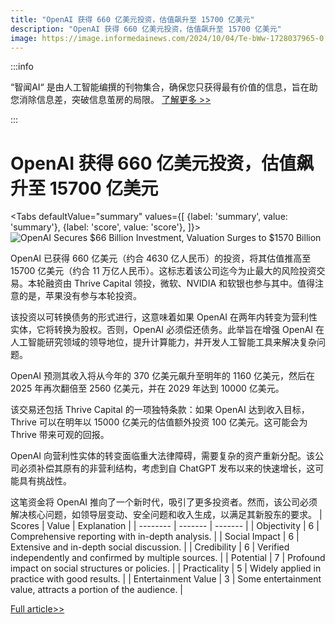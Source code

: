 ```yaml
---
title: "OpenAI 获得 660 亿美元投资，估值飙升至 15700 亿美元"
description: "OpenAI 获得 660 亿美元投资，估值飙升至 15700 亿美元"
image: https://image.informedainews.com/2024/10/04/Te-bWw-1728037965-0.jpg
---
```



:::info

“智闻AI“ 是由人工智能编撰的刊物集合，确保您只获得最有价值的信息，旨在助您消除信息差，突破信息茧房的局限。  [了解更多 >>](/)

:::

# OpenAI 获得 660 亿美元投资，估值飙升至 15700 亿美元


<Tabs
	defaultValue="summary"
	values={[
	{label: 'summary', value: 'summary'},
	{label: 'score', value: 'score'},
]}>
<TabItem value="summary">
<img
  src="https://image.informedainews.com/2024/10/04/Te-bWw-1728037965-0.jpg"
  alt="OpenAI Secures $66 Billion Investment, Valuation Surges to $1570 Billion"
/>



OpenAI 已获得 660 亿美元（约合 4630 亿人民币）的投资，将其估值推高至 15700 亿美元（约合 11 万亿人民币）。这标志着该公司迄今为止最大的风险投资交易。本轮融资由 Thrive Capital 领投，微软、NVIDIA 和软银也参与其中。值得注意的是，苹果没有参与本轮投资。

该投资以可转换债务的形式进行，这意味着如果 OpenAI 在两年内转变为营利性实体，它将转换为股权。否则，OpenAI 必须偿还债务。此举旨在增强 OpenAI 在人工智能研究领域的领导地位，提升计算能力，并开发人工智能工具来解决复杂问题。

OpenAI 预测其收入将从今年的 370 亿美元飙升至明年的 1160 亿美元，然后在 2025 年再次翻倍至 2560 亿美元，并在 2029 年达到 10000 亿美元。

该交易还包括 Thrive Capital 的一项独特条款：如果 OpenAI 达到收入目标，Thrive 可以在明年以 15000 亿美元的估值额外投资 100 亿美元。这可能会为 Thrive 带来可观的回报。

OpenAI 向营利性实体的转变面临重大法律障碍，需要复杂的资产重新分配。该公司必须补偿其原有的非营利结构，考虑到自 ChatGPT 发布以来的快速增长，这可能具有挑战性。

这笔资金将 OpenAI 推向了一个新时代，吸引了更多投资者。然而，该公司必须解决核心问题，如领导层变动、安全问题和收入生成，以满足其新股东的要求。
</TabItem>
<TabItem value="score">
	| Scores     | Value   | Explanation |
	| -------- | ------- | ------- |
	| Objectivity  | 6    | Comprehensive reporting with in-depth analysis.    |
	| Social Impact | 6     | Extensive and in-depth social discussion.    |
	| Credibility    | 6    | Verified independently and confirmed by multiple sources.    |
	| Potential    | 7    | Profound impact on social structures or policies.    |
	| Practicality    | 5    | Widely applied in practice with good results.    |
	| Entertainment Value    | 3    | Some entertainment value, attracts a portion of the audience.    |
</TabItem>
</Tabs>

[Full article>>](https://www.36kr.com/p/2975909620961285)
